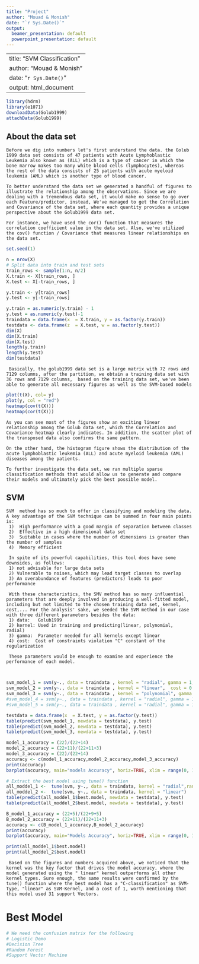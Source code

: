 ```yaml
---
title: "Project"
author: "Mouad & Monish"
date: "`r Sys.Date()`"
output:
  beamer_presentation: default
  powerpoint_presentation: default
---
```

---
title: "SVM Classification"
author: "Mouad & Monish"
date: "`r Sys.Date()`"
output: html_document
---


```r
library(hdrm)
library(e1071)
downloadData(Golub1999)
attachData(Golub1999)

```
## About the data set

    Before we dig into numbers let's first understand the data. the Golub 1999 data set consists of 47 patients with Acute Lymphoblastic Leukemia also known as (ALL) which is a type of cancer in which the bone marrow makes too many white blood cells (lymphocytes), whereas the rest of the data consists of 25 patients with acute myeloid leukemia (AML) which is another type of blood cancer. 
    
    To better understand the data set we generated a handful of figures to illustrate the relationship among the observations. Since we are dealing with a tremendous data set, it would make no sense to go over each Feature/predictor, instead, We've managed to get the Correlation and Covariance of the data set, where each quantity provides a unique perspective about the Golub1999 data set. 
    
    For instance, we have used the cor() function that measures the correlation coefficient value in the data set. Also, we've utilized the cov() function / Covariance that measures linear relationships on the data set.




```r
set.seed(1)

n = nrow(X)
# Split data into train and test sets
train_rows <- sample(1:n, n/2)
X.train <- X[train_rows, ]
X.test <- X[-train_rows, ]

y.train <- y[train_rows]
y.test <- y[-train_rows]

y.train = as.numeric(y.train) - 1
y.test = as.numeric(y.test)-1
traindata = data.frame(x  = X.train, y = as.factor(y.train))
testdata <- data.frame(z  = X.test, w = as.factor(y.test))
dim(X)
dim(X.train)
dim(X.test)
length(y.train)
length(y.test)
dim(testdata)


```

   
     Basically, the golub1999 data set is a large matrix with 72 rows and 7129 columns, after the partition, we obtain a training data set with 36 rows and 7129 columns,  based on the training data set, we've been able to generate all necessary figures as well as the SVM-based models
    



```r

plot(t(X), col= y)
plot(y, col = "red")
heatmap(cov(t(X)))
heatmap(cor(t(X)))
```
   
    
    As you can see most of the figures show an exciting linear relationship among the Golub data set, which the Correlation and Covariance heatmap clearly indicates. In addition, the scatter plot of the transposed data also confirms the same pattern. 
    
    On the other hand, the histogram figure shows the distribution of the acute lymphoblastic leukemia (ALL) and acute myeloid leukemia (AML) diseases among the patients. 
    
    To further investigate the data set, we ran multiple sparse classification methods that would allow us to generate and compare their models and ultimately pick the best possible model.  

##  SVM
    
    SVM  method has so much to offer in classifying and modeling the data. A key advantage of the SVM technique can be summed in four main points is:
     1)  High performance with a good margin of separation between classes
     2)  Effective in a high dimensional data set
     3)  Suitable in cases where the number of dimensions is greater than the number of samples
     4)  Memory efficient 
     
     In spite of its powerful capabilities, this tool does have some downsides, as follows:
     1) not advisable for large data sets
     2) Vulnerable to noises, which may lead target classes to overlap
     3) An overabundance of features (predictors) leads to poor performance
     
     With these characteristics, the SMV method has so many influential parameters that are deeply involved in producing a well-fitted model, including but not limited to the chosen training data set, kernel, cost,... For the analysis' sake, we seeded the SVM method in our case with three different parameters besides the data: 
     1) data:   Golub1999
     2) kernel: Used in training and predicting(linear, polynomial, radial)
     3) gamma:  Parameter needed for all kernels except linear
     4) cost:  Cost of constraints violation "C" constant of the regularization
     
     These parameters would be enough to examine and experience the performance of each model.
     
     
```r
svm_model_1 = svm(y~., data = traindata , kernel = "radial", gamma = 1, cost = 1)
svm_model_2 = svm(y~., data = traindata , kernel = "linear",  cost = 0.1)
svm_model_3 = svm(y~., data = traindata , kernel = "polynomial", gamma = 1, cost = 10)
#svm_model_4 = svm(y~., data = traindata , kernel = "radial", gamma = 1, cost = 20)
#svm_model_5 = svm(y~., data = traindata , kernel = "radial", gamma = 1, cost = 15)
```


```r
testdata = data.frame(x  = X.test, y = as.factor(y.test))
table(predict(svm_model_1, newdata = testdata), y.test)
table(predict(svm_model_2, newdata = testdata), y.test)
table(predict(svm_model_3, newdata = testdata), y.test)
```
```r
model_1_accuracy = (22)/(22+14)
model_2_accuracy = (22+11)/(22+11+3)
model_3_accuracy = (22)/(22+14)
accuracy <- c(model_1_accuracy,model_2_accuracy,model_3_accuracy)
print(accuracy)
barplot(accuracy, main="models Accuracy", horiz=TRUE, xlim = range(0, 1), col=c("darkred","blue","darkgreen"), names.arg=c("Model_1", "Model_2", "Model_3"),las = 2, cex.names=1)
```


```r
# Extract the best model using tune() function
all_moddel_1 <-  tune(svm, y~., data = traindata, kernel = "radial",ranges = list(cost = c(0.1,1,5)))
all_moddel_2 <-  tune(svm, y~., data = traindata, kernel = "linear")
table(predict(all_moddel_1$best.model, newdata = testdata), y.test)
table(predict(all_moddel_2$best.model, newdata = testdata), y.test)
```
```r
B_model_1_accuracy = (22+5)/(22+9+5)
B_model_2_accuracy = (22+11)/(22+11+3)
accuracy <- c(B_model_1_accuracy,B_model_2_accuracy)
print(accuracy)
barplot(accuracy, main="Models Accuracy", horiz=TRUE, xlim = range(0, 1), col=c("darkred","blue"), names.arg=c("B_M_1", "B_M_2"),las = 2, cex.names=1)
```


```r
print(all_moddel_1$best.model)
print(all_moddel_2$best.model)

```

   
     Based on the figures and numbers acquired above, we noticed that the kernel was the key factor that drives the model accuracy, where the model generated using the " linear" kernel outperforms all other kernel types. Sure enough, the same results were confirmed by the tune() function where the best model has a "C-classification" as SVM-Type, "linear" as SVM-Kernel, and a cost of 1, worth mentioning that this model used 31 support Vectors.  
   
# Best Model
```r
# We need the confusion matrix for the following
# Logistic Demo
#Decision Tree
#Random Forest
#Support Vector Machine
```


